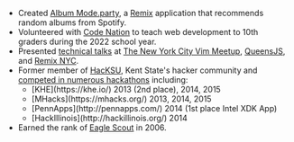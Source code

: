 ---
---

* Created [Album Mode.party](https://album-mode.party), a
  [Remix](https://remix.run/) application that recommends random
  albums from Spotify.
* Volunteered with [Code Nation](https://codenation.org/) to teach
  web development to 10th graders during the 2022 school year.
* Presented [technical talks](/talks) at
  [The New York City Vim Meetup](/talks/dots),
  [QueensJS](/talks/redux-hooks),
  and [Remix NYC](/talks/remix-ab-testing).
* Former member of [HacKSU](http://hacksu.cs.kent.edu/), Kent State's hacker community and
  [competed in numerous hackathons](https://devpost.com/eligundry) including:
  <ul class="columns-2 text-sm print:text-xs">
    <li>[KHE](https://khe.io/) 2013 (2nd place), 2014, 2015</li>
    <li>[MHacks](https://mhacks.org/) 2013, 2014, 2015</li>
    <li>[PennApps](http://pennapps.com/) 2014 (1st place Intel XDK App)</li>
    <li>[HackIllinois](http://hackillinois.org/) 2014</li>
  </ul>
* Earned the rank of <a href="https://en.wikipedia.org/wiki/Eagle_Scout" itemprop="award">Eagle Scout</a> in 2006.
